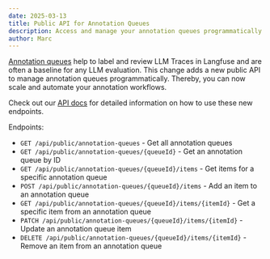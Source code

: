 ```yaml
---
date: 2025-03-13
title: Public API for Annotation Queues
description: Access and manage your annotation queues programmatically with our new Public API endpoints.
author: Marc
---
```



<ChangelogHeader />

[Annotation queues](/docs/scores/annotation) help to label and review LLM Traces in Langfuse and are often a baseline for any LLM evaluation. This change adds a new public API to manage annotation queues programmatically. Thereby, you can now scale and automate your annotation workflows.

Check out our [API docs](/docs/api) for detailed information on how to use these new endpoints.

Endpoints:

- `GET /api/public/annotation-queues` - Get all annotation queues
- `GET /api/public/annotation-queues/{queueId}` - Get an annotation queue by ID
- `GET /api/public/annotation-queues/{queueId}/items` - Get items for a specific annotation queue
- `POST /api/public/annotation-queues/{queueId}/items` - Add an item to an annotation queue
- `GET /api/public/annotation-queues/{queueId}/items/{itemId}` - Get a specific item from an annotation queue
- `PATCH /api/public/annotation-queues/{queueId}/items/{itemId}` - Update an annotation queue item
- `DELETE /api/public/annotation-queues/{queueId}/items/{itemId}` - Remove an item from an annotation queue
